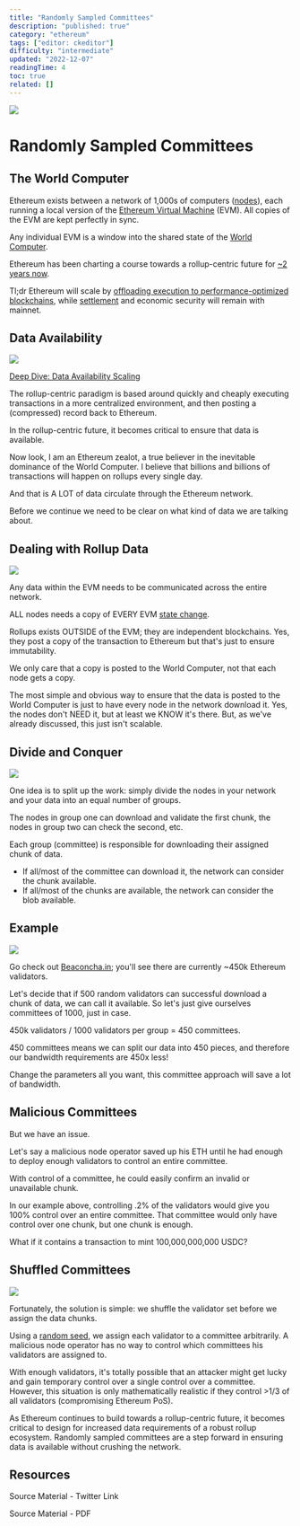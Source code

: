 ```yaml
---
title: "Randomly Sampled Committees"
description: "published: true"
category: "ethereum"
tags: ["editor: ckeditor"]
difficulty: "intermediate"
updated: "2022-12-07"
readingTime: 4
toc: true
related: []
---
```


![](/images/randomly-sampled-committees-1.jpeg)

# Randomly Sampled Committees

## The World Computer

Ethereum exists between a network of 1,000s of computers ([nodes](https://inevitableeth.com/home/ethereum/network/node)), each running a local version of the [Ethereum Virtual Machine](https://inevitableeth.com/home/ethereum/evm) (EVM). All copies of the EVM are kept perfectly in sync. 

Any individual EVM is a window into the shared state of the [World Computer](https://inevitableeth.com/home/ethereum/world-computer).

Ethereum has been charting a course towards a rollup-centric future for [~2 years now](https://ethereum-magicians.org/t/a-rollup-centric-ethereum-roadmap/4698). 

Tl;dr Ethereum will scale by [offloading execution to performance-optimized blockchains](/ethereum/upgrades/scaling/execution), while [settlement](/concepts/settlement) and economic security will remain with mainnet.

## Data Availability

![](/images/randomly-sampled-committees-2.jpeg)

[Deep Dive: Data Availability Scaling](/ethereum/upgrades/scaling/data/data-availability-bottleneck)

The rollup-centric paradigm is based around quickly and cheaply executing transactions in a more centralized environment, and then posting a (compressed) record back to Ethereum.

In the rollup-centric future, it becomes critical to ensure that data is available.

Now look, I am an Ethereum zealot, a true believer in the inevitable dominance of the World Computer. I believe that billions and billions of transactions will happen on rollups every single day.

And that is A LOT of data circulate through the Ethereum network.

Before we continue we need to be clear on what kind of data we are talking about.

## Dealing with Rollup Data

![](/images/randomly-sampled-committees-3.jpeg)

Any data within the EVM needs to be communicated across the entire network. 

ALL nodes needs a copy of EVERY EVM [state change](/ethereum/evm/state-machine).

Rollups exists OUTSIDE of the EVM; they are independent blockchains. Yes, they post a copy of the transaction to Ethereum but that's just to ensure immutability.

We only care that a copy is posted to the World Computer, not that each node gets a copy.

The most simple and obvious way to ensure that the data is posted to the World Computer is just to have every node in the network download it. Yes, the nodes don't NEED it, but at least we KNOW it's there. But, as we've already discussed, this just isn't scalable.

## Divide and Conquer

![](/images/randomly-sampled-committees-4.jpeg)

One idea is to split up the work: simply divide the nodes in your network and your data into an equal number of groups. 

The nodes in group one can download and validate the first chunk, the nodes in group two can check the second, etc.

Each group (committee) is responsible for downloading their assigned chunk of data. 

*   If all/most of the committee can download it, the network can consider the chunk available.
*   If all/most of the chunks are available, the network can consider the blob available.

## Example

![](/images/randomly-sampled-committees-5.jpeg)

Go check out [Beaconcha.in](https://beaconcha.in/); you'll see there are currently ~450k Ethereum validators. 

Let's decide that if 500 random validators can successful download a chunk of data, we can call it available. So let's just give ourselves committees of 1000, just in case.

450k validators / 1000 validators per group = 450 committees. 

450 committees means we can split our data into 450 pieces, and therefore our bandwidth requirements are 450x less! 

Change the parameters all you want, this committee approach will save a lot of bandwidth.

## Malicious Committees

But we have an issue. 

Let's say a malicious node operator saved up his ETH until he had enough to deploy enough validators to control an entire committee.

With control of a committee, he could easily confirm an invalid or unavailable chunk.

In our example above, controlling .2% of the validators would give you 100% control over an entire committee. That committee would only have control over one chunk, but one chunk is enough. 

What if it contains a transaction to mint 100,000,000,000 USDC?

## Shuffled Committees

![](/images/randomly-sampled-committees-6.jpeg)

Fortunately, the solution is simple: we shuffle the validator set before we assign the data chunks. 

Using a [random seed](/ethereum/network/consensus/randao), we assign each validator to a committee arbitrarily. A malicious node operator has no way to control which committees his validators are assigned to.

With enough validators, it's totally possible that an attacker might get lucky and gain temporary control over a single control over a committee. However, this situation is only mathematically realistic if they control >1/3 of all validators (compromising Ethereum PoS).

As Ethereum continues to build towards a rollup-centric future, it becomes critical to design for increased data requirements of a robust rollup ecosystem. Randomly sampled committees are a step forward in ensuring data is available without crushing the network.

## Resources

Source Material - Twitter Link

Source Material - PDF
